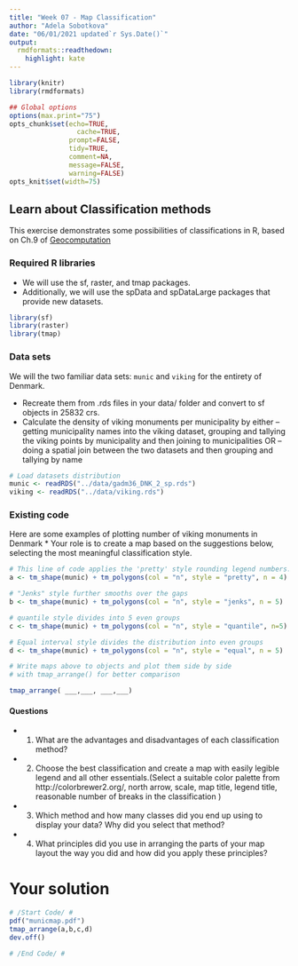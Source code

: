 ```yaml
---
title: "Week 07 - Map Classification"
author: "Adela Sobotkova"
date: "06/01/2021 updated`r Sys.Date()`"
output:
  rmdformats::readthedown:
    highlight: kate
---
```


```r
library(knitr)
library(rmdformats)

## Global options
options(max.print="75")
opts_chunk$set(echo=TRUE,
	             cache=TRUE,
               prompt=FALSE,
               tidy=TRUE,
               comment=NA,
               message=FALSE,
               warning=FALSE)
opts_knit$set(width=75)
```

##  Learn about Classification methods

This exercise demonstrates some possibilities of classifications in R, based on Ch.9 of [Geocomputation](https://geocompr.robinlovelace.net/adv-map.html)

### Required R libraries

* We will use the sf, raster, and tmap packages.
* Additionally, we will use the spData and spDataLarge packages that provide new datasets.

```r
library(sf)
library(raster)
library(tmap)
```


### Data sets 

We will the two familiar data sets:  `munic` and `viking` for the entirety of Denmark. 

* Recreate them from .rds files in your data/ folder and convert to sf objects in 25832 crs.
* Calculate the density of viking monuments per municipality by either
-- getting municipality names into the viking dataset, grouping and tallying the viking points by municipality and then joining to municipalities OR
-- doing a spatial join between the two datasets and then grouping and tallying by name  

```r

# Load datasets distribution
munic <- readRDS("../data/gadm36_DNK_2_sp.rds")
viking <- readRDS("../data/viking.rds")


```


### Existing code

Here are some examples of plotting number of viking monuments in Denmark * Your role is to create a map based on the suggestions below, selecting the most meaningful classification style.

```r
# This line of code applies the 'pretty' style rounding legend numbers. Try different numbers of classes.
a <- tm_shape(munic) + tm_polygons(col = "n", style = "pretty", n = 4)

# "Jenks" style further smooths over the gaps
b <- tm_shape(munic) + tm_polygons(col = "n", style = "jenks", n = 5)

# quantile style divides into 5 even groups
c <- tm_shape(munic) + tm_polygons(col = "n", style = "quantile", n=5)

# Equal interval style divides the distribution into even groups
d <- tm_shape(munic) + tm_polygons(col = "n", style = "equal", n = 5)

# Write maps above to objects and plot them side by side 
# with tmap_arrange() for better comparison

tmap_arrange( ___,___, ___,___)
```


#### Questions

* 1. What are the advantages and disadvantages of each classification method?
* 2. Choose the best classification and create a map with easily legible legend and all other essentials.(Select a suitable color palette from http://colorbrewer2.org/, north arrow, scale, map title, legend title, reasonable number of breaks in the classification )
* 3. Which method and how many classes did you end up using to display your data? Why did you select that method?
* 4. What principles did you use in arranging the parts of your map layout the way you did and how did you apply these principles?

# Your solution

```r
# /Start Code/ #
pdf("municmap.pdf")
tmap_arrange(a,b,c,d)
dev.off()

# /End Code/ #
```

